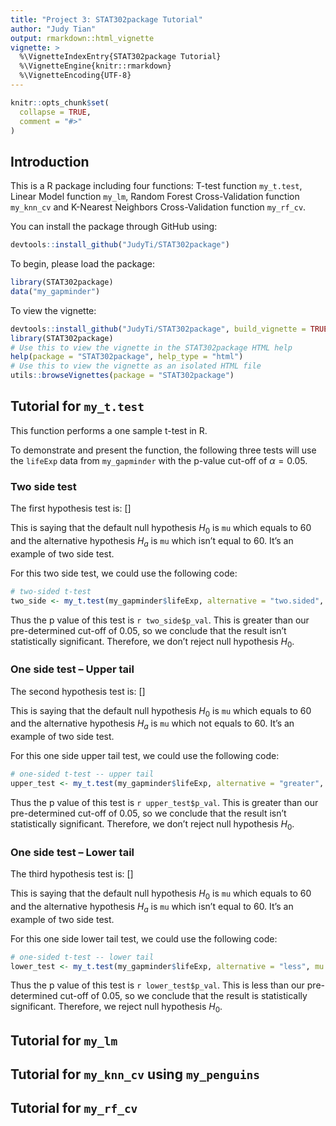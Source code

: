 ```yaml
---
title: "Project 3: STAT302package Tutorial"
author: "Judy Tian"
output: rmarkdown::html_vignette
vignette: >
  %\VignetteIndexEntry{STAT302package Tutorial}
  %\VignetteEngine{knitr::rmarkdown}
  %\VignetteEncoding{UTF-8}
---
```


```r
knitr::opts_chunk$set(
  collapse = TRUE,
  comment = "#>"
)
```

## Introduction

This is a R package including four functions: T-test function `my_t.test`, Linear Model function `my_lm`, Random Forest Cross-Validation function `my_knn_cv` and K-Nearest Neighbors Cross-Validation function `my_rf_cv`.

You can install the package through GitHub using:

``` r
devtools::install_github("JudyTi/STAT302package")
```

To begin, please load the package:

```r
library(STAT302package)
data("my_gapminder")
```

To view the vignette:

``` r
devtools::install_github("JudyTi/STAT302package", build_vignette = TRUE, build_opts = c())
library(STAT302package)
# Use this to view the vignette in the STAT302package HTML help
help(package = "STAT302package", help_type = "html")
# Use this to view the vignette as an isolated HTML file
utils::browseVignettes(package = "STAT302package")
```

## Tutorial for `my_t.test`

This function performs a one sample t-test in R. 

To demonstrate and present the function, the following three tests will use the `lifeExp` data from `my_gapminder` with the p-value cut-off of $\alpha = 0.05$.

### Two side test

The first hypothesis test is:
\[\begin{align}
  H_0: \mu &= 60,\\
  H_a: \mu &\neq 60.
  \end{align}\]
  
This is saying that the default null hypothesis $H_0$ is `mu` which equals to 60 and the alternative hypothesis $H_a$ is `mu` which isn't equal to 60. It's an example of two side test.

For this two side test, we could use the following code:

``` r
# two-sided t-test
two_side <- my_t.test(my_gapminder$lifeExp, alternative = "two.sided", mu = 60)
```
  
Thus the p value of this test is `r two_side$p_val`. This is greater than our pre-determined cut-off of 0.05, so we conclude that the result isn't statistically significant. Therefore, we don't reject null hypothesis $H_0$.

### One side test -- Upper tail

The second hypothesis test is:
\[\begin{align}
  H_0: \mu &= 60,\\
  H_a: \mu &\neq 60.
  \end{align}\]

This is saying that the default null hypothesis $H_0$ is `mu` which equals to 60 and the alternative hypothesis $H_a$ is `mu` which not equals to 60. It's an example of two side test.

For this one side upper tail test, we could use the following code:

``` r
# one-sided t-test -- upper tail
upper_test <- my_t.test(my_gapminder$lifeExp, alternative = "greater", mu = 60)
```

Thus the p value of this test is `r upper_test$p_val`. This is greater than our pre-determined cut-off of 0.05, so we conclude that the result isn't statistically significant. Therefore, we don't reject null hypothesis $H_0$.

### One side test -- Lower tail

The third hypothesis test is:
\[\begin{align}
  H_0: \mu &= 60,\\
  H_a: \mu &\neq 60.
  \end{align}\]

This is saying that the default null hypothesis $H_0$ is `mu` which equals to 60 and the alternative hypothesis $H_a$ is `mu` which isn't equal to 60. It's an example of two side test.

For this one side lower tail test, we could use the following code:

``` r
# one-sided t-test -- lower tail
lower_test <- my_t.test(my_gapminder$lifeExp, alternative = "less", mu = 60)
```

Thus the p value of this test is `r lower_test$p_val`. This is less than our pre-determined cut-off of 0.05, so we conclude that the result is statistically significant. Therefore, we reject null hypothesis $H_0$.


## Tutorial for `my_lm`

## Tutorial for `my_knn_cv` using `my_penguins`

## Tutorial for `my_rf_cv`
